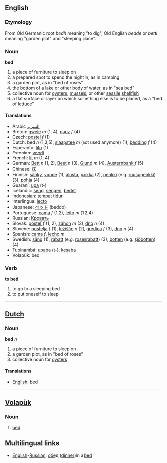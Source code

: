 ==English==
=== Etymology ===
From Old Germanic root ''bedh'' meaning "to dig", Old English ''bedde'' or ''betti'' meaning "garden plot" and "sleeping place".

=== Noun ===

'''bed'''

#a piece of furniture to sleep on
#a prepared spot to spend the night in, as in camping
#a garden plot, as in "bed of roses"
#the bottom of a lake or other body of water, as in "sea bed"
#collective noun for [[oyster]]s, [[mussel]]s, or other [[sessile]] [[shellfish]]
#a flat surface or layer on which something else is to be placed, as a "bed of lettuce"

==== Translations ====
*Arabic [[السرير]]
*Breton: [[gwele]] ''m'' (1, 4), [[naoz]] ''f'' (4)
*Czech: [[postel]] ''f'' (1)
*Dutch: bed ''n'' (1,3,5), [[slaapstee]] ''m'' (not used anymore) (1), [[bedding]] ''f'' (4)
*Esperanto: [[lito]] (1)
*Estonian: [[voodi]]
*French: [[lit]] ''m'' (1, 4)
*German: [[Bett]] ''n'' (1, 2), [[Beet]] ''n'' (3), [[Grund]] ''m'' (4), [[Austernbank]] ''f'' (5)
*Chinese: [[床]]
*Finnish: [[sänky]], [[vuode]] (1), [[alusta]], [[paikka]] (2), [[penkki]] (e.g. [[ruusupenkki]]) (3), [[pohja]] (4)
*Guaraní: [[upa]] (t-)
*Icelandic: [[seng]], [[sengen]], [[bedet]] 
*Indonesian: [[tempat]] [[tidur]]
*Interlingua: [[lecto]]
*Japanese: [[ベッド]] (beddo)
*Portuguese: [[cama]] ''f'' (1,2), [[leito]] ''m'' (1,2,4)
*Russian: [[Кровать]]
*Slovak: [[posteľ]] ''f'' (1, 2), [[záhon]] ''m'' (3), [[dno]] ''n'' (4)
*Slovene: [[postelja]] ''f'' (1), [[ležišče]] ''n'' (2), [[gredica]] ''f'' (3), [[dno]] ''n'' (4)
*Spanish: [[cama]] ''f'', [[lecho]] ''m''
*Swedish: [[säng]] (1), [[rabatt]] (e.g. [[rosenrabatt]]) (3), [[botten]] (e.g. [[sjöbotten]]) (4)
*Tupinambá: [[upaba]] (t-), [[kesaba]]
*Volapük: bed

=== Verb ===

'''to bed'''

#to go to a sleeping bed
#to put oneself to sleep

----

== [[Dutch]] ==
=== Noun ===
'''bed''' ''n''

#a piece of furniture to sleep on
#a garden plot, as in "bed of roses"
#collective noun for [[oyster]]s
==== Translations ====
*[[English]]: bed

----

== [[Volapük]] ==
===  Noun === 
# [[bed]]

==Multilingual links==
*[[English]]-[[Russian]]: [[обед]] ([[dinner]])in a [[bed]]